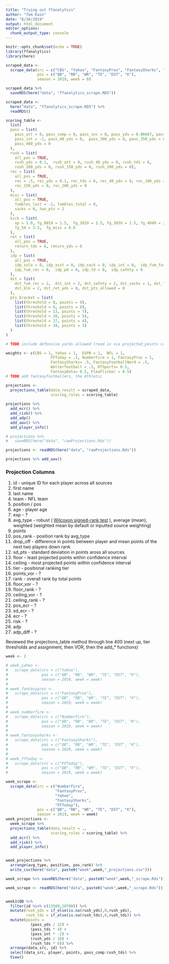 ```yaml
---
title: "Trying out ffanalytics"
author: "Tom Kain"
date: "8/16/2019"
output: html_document
editor_options: 
  chunk_output_type: console
---
```


```r
knitr::opts_chunk$set(echo = TRUE)
library(ffanalytics)
library(here)
```

```r
scraped_data <-
  scrape_data(src = c("CBS", "Yahoo", "FantasyPros", "FantasySharks", "NumberFire", "NFL"),
              pos = c("QB", "RB", "WR", "TE", "DST", "K"),
              season = 2019, week = 0)

scraped_data %>%
  saveRDS(here("data", "ffanalytics_scrape.RDS"))

scraped_data <- 
  here("data", "ffanalytics_scrape.RDS") %>% 
  readRDS()
```

```r
scoring_table <-
  list(
  pass = list(
    pass_att = 0, pass_comp = 0, pass_inc = 0, pass_yds = 0.06667, pass_tds = 4,
    pass_int = -2, pass_40_yds = 0,  pass_300_yds = 0, pass_350_yds = 0,
    pass_400_yds = 0
  ),
  rush = list(
    all_pos = TRUE,
    rush_yds = 0.1,  rush_att = 0, rush_40_yds = 0, rush_tds = 6,
    rush_100_yds = 0, rush_150_yds = 0, rush_200_yds = 0),
  rec = list(
    all_pos = TRUE,
    rec = .5, rec_yds = 0.1, rec_tds = 6, rec_40_yds = 0, rec_100_yds = 0,
    rec_150_yds = 0, rec_200_yds = 0
  ),
  misc = list(
    all_pos = TRUE,
    fumbles_lost = -2, fumbles_total = 0,
    sacks = 0, two_pts = 2
  ),
  kick = list(
    xp = 1.0, fg_0019 = 1.5,  fg_2029 = 1.5, fg_3039 = 1.5, fg_4049 = 2.5,
    fg_50 = 3.5,  fg_miss = 0.0
  ),
  ret = list(
    all_pos = TRUE,
    return_tds = 6, return_yds = 0
  ),
  idp = list(
    all_pos = TRUE,
    idp_solo = 0, idp_asst = 0, idp_sack = 0, idp_int = 0,  idp_fum_force = 0,
    idp_fum_rec = 0,  idp_pd = 0, idp_td = 0,  idp_safety = 0
  ),
  dst = list(
    dst_fum_rec = 2,  dst_int = 2, dst_safety = 2, dst_sacks = 1, dst_td = 6,
    dst_blk = 2, dst_ret_yds = 0, dst_pts_allowed = 0
  ),
  pts_bracket = list(
    list(threshold = 0, points = 9),
    list(threshold = 6, points = 8),
    list(threshold = 13, points = 7),
    list(threshold = 20, points = 5),
    list(threshold = 27, points = 4),
    list(threshold = 34, points = 3)
  )
)

# TODO include defensive yards allowed (read in via projected_points calc_projections.R:210)
```

```r
weights <- c(CBS = 1, Yahoo = 1,  ESPN = 1,  NFL = 1,
                    FFToday = .5, NumberFire = 1, FantasyPros = 1,
                    FantasySharks= .5, FantasyFootballNerd = .5,
                    Walterfootball = .5, RTSports= 0.5,
                    FantasyData= 0.5, FleaFlicker = 0.5)
# TODO add fantasyfootballers, the Athletic
```

```r
projections <-
  projections_table(data_result = scraped_data, 
                    scoring_rules = scoring_table)
  
projections %>% 
  add_ecr() %>% 
  add_risk() %>% 
  add_adp() 
  add_aav() %>%
  add_player_info()

# projections %>%
#   saveRDS(here("data", "rawProjections.Rds"))

projections <- readRDS(here("data", "rawProjections.Rds"))

projections %>% add_aav()
```

### Projection Columns

1. id - unique ID for each player across all sources
2. first name
3. last name
4. team - NFL team
5. position / pos
6. age - player age
7. exp - ?
8. avg_type - robust ( [Wilcoxon signed-rank test](https://en.wikipedia.org/wiki/Wilcoxon_signed-rank_test) ), average (mean), weighted (weighted mean by default or inputted source weighting)
9. points
10. pos_rank - position rank by avg_type
11. drop_off - difference in points between player and mean points of the next two players down rank
12. sd_pts - standard deviation in points aross all sources
13. floor - least projected points within confidence interval
14. ceiling - most projected points within confidence interval
15. tier - positional ranking tier
16. points_vor - ?
17. rank - overall rank by total points
18. floor_vor - ?
19. floor_rank - ?
20. ceiling_vor - ?
21. ceiling_rank - ?
22. pos_ecr - ?
23. sd_ecr - ?
24. ecr - ?
25. risk - ?
26. adp
27. adp_diff - ?

Reviewed the projections_table method through line 400 (next up, tier thresholds and assignment, then VOR, then the add_* functions)


```r

week <- 2

# week_yahoo <-
#   scrape_data(src = c("Yahoo"),
#               pos = c("QB", "RB", "WR", "TE", "DST", "K"),
#               season = 2019, week = week)
# 
# week_fantasypros <- 
#   scrape_data(src = c("FantasyPros"),
#               pos = c("QB", "RB", "WR", "TE", "DST", "K"),
#               season = 2019, week = week)
# 
# week_numberfire <- 
#   scrape_data(src = c("NumberFire"),
#               pos = c("QB", "RB", "WR", "TE", "DST", "K"),
#               season = 2019, week = week)
# 
# week_fantasysharks <-
#   scrape_data(src = c("FantasySharks"),
#               pos = c("QB", "RB", "WR", "TE", "DST", "K"),
#               season = 2019, week = week)
# 
# week_fftoday <-
#   scrape_data(src = c("FFToday"),
#               pos = c("QB", "RB", "WR", "TE", "DST", "K"),
#               season = 2019, week = week)

week_scrape <- 
  scrape_data(src = c("NumberFire", 
                      "FantasyPros", 
                      "Yahoo", 
                      "FantasySharks", 
                      "FFToday"),
              pos = c("QB", "RB", "WR", "TE", "DST", "K"),
              season = 2019, week = week)
week_projections <- 
  week_scrape %>% 
  projections_table(data_result = .,
                    scoring_rules = scoring_table) %>% 
  add_ecr() %>% 
  add_risk() %>% 
  add_player_info()


week_projections %>% 
  arrange(avg_type, position, pos_rank) %>% 
  write_csv(here("data", paste0("week",week,"_projections.csv")))

week_scrape %>% saveRDS(here("data", paste0("week",week,"_scrape.Rds")))

week_scrape <- readRDS(here("data", paste0("week",week,"_scrape.Rds")))


week1$QB %>% 
  filter(id %in% c(13589,10700)) %>% 
  mutate(rush_yds = if_else(is.na(rush_yds),0,rush_yds),
         rush_tds = if_else(is.na(rush_tds),0,rush_tds)) %>% 
  mutate(points = 
           (pass_yds / 15) +
           (pass_tds * 4) +
           (pass_int * -2) +
           (rush_yds / 10) +
           (rush_tds * 6)) %>% 
  arrange(data_src, id) %>% 
  select(data_src, player, points, pass_comp:rush_tds) %>%
  View()

```